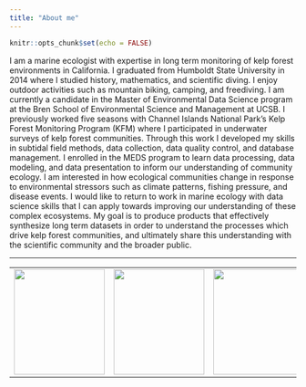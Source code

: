 ```yaml
---
title: "About me"
---
```


```r
knitr::opts_chunk$set(echo = FALSE)
```


I am a marine ecologist with expertise in long term monitoring of kelp forest environments in California. I graduated from Humboldt State University in 2014 where I studied history, mathematics, and scientific diving. I enjoy outdoor activities such as mountain biking, camping, and freediving. I am currently a candidate in the Master of Environmental Data Science program at the Bren School of Environmental Science and Management at UCSB. I previously worked five seasons with Channel Islands National Park's Kelp Forest Monitoring Program (KFM) where I participated in underwater surveys of kelp forest communities. Through this work I developed my skills in subtidal field methods, data collection, data quality control, and database management. I enrolled in the MEDS program to learn data processing, data modeling, and data presentation to inform our understanding of community ecology. I am interested in how ecological communities change in response to environmental stressors such as climate patterns, fishing pressure, and disease events. I would like to return to work in marine ecology with data science skills that I can apply towards improving our understanding of these complex ecosystems. My goal is to produce products that effectively synthesize long term datasets in order to understand the processes which drive kelp forest communities, and ultimately share this understanding with the scientific community and the broader public.

<hr>

  |   |  
--- | --- | ---
<img src="www/hex_ucsb_small.png" style="width:159px;height:185px;"/> | <img src="www/hex_bren_small.png" style="width:159px;height:185px;"/> | <img src="www/hex_meds_small.png"  style="width:159px;height:185px;"/>




